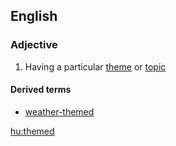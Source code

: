 ==English==

===Adjective===
{{en-adj}}

# {{context|often|in combination|lang=en}} Having a particular [[theme]] or [[topic]]

====Derived terms====
* [[weather-themed]]

[[hu:themed]]